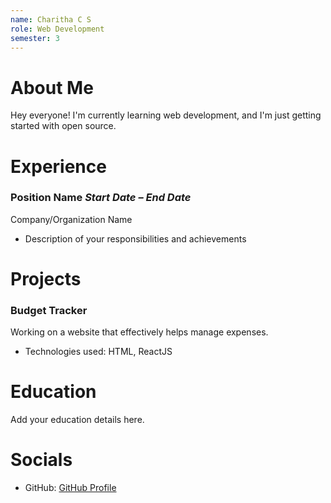 ```yaml
---
name: Charitha C S
role: Web Development
semester: 3
---
```


# About Me

Hey everyone! I'm currently learning web development, and I'm just getting started with open source.

# Experience

### **Position Name** _Start Date – End Date_
Company/Organization Name
- Description of your responsibilities and achievements

# Projects

### **Budget Tracker**
Working on a website that effectively helps manage expenses.
- Technologies used: HTML, ReactJS

# Education

Add your education details here.

# Socials

- GitHub: [GitHub Profile](https://github.com/CharithaCS)

